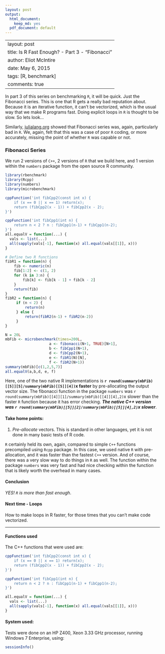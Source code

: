 ```yaml
---
layout: post
output:
  html_document:
    keep_md: yes
  pdf_document: default
---
```

---
layout: post
title: Is R Fast Enough? - Part 3 - "Fibonacci"
author: Eliot McIntire
date: May 6, 2015
tags: [R, benchmark]
comments: true
---

In part 3 of this series on benchmarking `R`, it will be quick. Just the Fibonacci series. This is one that R gets a really bad reputation about.  Because it is an iterative function, it can't be vectorized, which is the usual way that we make R programs fast. Doing explicit loops in `R` is thought to be slow. So lets look...

Similarly, [julialang.org](http://julialang.org) showed that Fibonacci series was, again, particularly bad in `R`. We, again, felt that this was a case of poor `R` coding, or more accurately, missing the point of whether `R` was capable or not.  

### Fibonacci Series

We run 2 versions of `C++`, 2 versions of `R` that we build here, and 1 version within the `numbers` package from the open source R community.

```r
library(rbenchmark)
library(Rcpp)
library(numbers)
library(microbenchmark)
```

```r
cppFunction('int fibCpp2(const int x) {
    if (x == 0 || x == 1) return(x);
    return (fibCpp2(x - 1)) + fibCpp2(x - 2);
}')

cppFunction('int fibCpp1(int n) {
    return n < 2 ? n : fibCpp1(n-1) + fibCpp1(n-2);
}')
all.equalV = function(...) {
  vals <- list(...)
  all(sapply(vals[-1], function(x) all.equal(vals[[1]], x)))
}

```


```r

# Define two R functions
fibR1 = function(n) {
    fib <- numeric(n)
    fib[1:2] <- c(1, 2)
    for (k in 3:n) {
        fib[k] <- fib[k - 1] + fib[k - 2]
    } 
    return(fib)
}
fibR2 = function(n) {
     if (n < 2) {
         return(n)
     } else {
         return(fibR2(n-1) + fibR2(n-2))
     }
}

N = 20L
mbFib <- microbenchmark(times=200L, 
                    a <- fibonacci(N+1, TRUE)[N+1], 
                    b <- fibCpp1(N+1), 
                    d <- fibCpp2(N+1), 
                    e <- fibR1(N)[N], 
                    f <- fibR2(N+1))
summary(mbFib)[c(1,2,5,7)]
all.equalV(a,b,d, e, f)
```

Here, one of the two native R implementations is **`r round(summary(mbFib)[[5]][5]/summary(mbFib)[[5]][4])`x faster** by pre-allocating the output vector size. The fibonacci function in the package `numbers` was `r round(summary(mbFib)[[4]][1]/summary(mbFib)[[4]][4],2)`x slower than the faster `R` function because it has error checking. ***The native C++ version was `r round(summary(mbFib)[[5]][2]/summary(mbFib)[[5]][4],2)`x slower***. 

#### Take home points:

1. *Pre-allocate* vectors. This is standard in other languages, yet it is not done in many basic tests of R code.

`R` certainly held its own, again, compared to simple `C++` functions precompiled using `Rcpp` package. In this case, we used native `R` with pre-allocation, and it was faster than the fastest `C++` version. And of course, there was a very slow way to do things in `R` as well. The function within the package `numbers` was very fast and had nice checking within the function that is likely worth the overhead in many cases. 

#### Conclusion

*YES! `R` is more than fast enough*.  

#### Next time - Loops

How to make loops in R faster, for those times that you can't make code vectorized.

--------------------

#### Functions used

The C++ functions that were used are:

```r
cppFunction('int fibCpp2(const int x) {
    if (x == 0 || x == 1) return(x);
    return (fibCpp2(x - 1)) + fibCpp2(x - 2);
}')

cppFunction('int fibCpp1(int n) {
    return n < 2 ? n : fibCpp1(n-1) + fibCpp1(n-2);
}')

all.equalV = function(...) {
  vals <- list(...)
  all(sapply(vals[-1], function(x) all.equal(vals[[1]], x)))
}

```

#### System used:
Tests were done on an HP Z400, Xeon 3.33 GHz processor, running Windows 7 Enterprise, using:

```r
sessionInfo()
```
